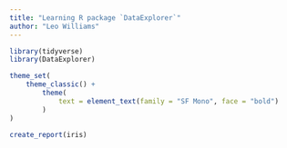 ```yaml
---
title: "Learning R package `DataExplorer`"
author: "Leo Williams"
---
```


```r
library(tidyverse)
library(DataExplorer)

theme_set(
	theme_classic() +
		theme(
			text = element_text(family = "SF Mono", face = "bold")
		)
)
```

```r
create_report(iris)
```

